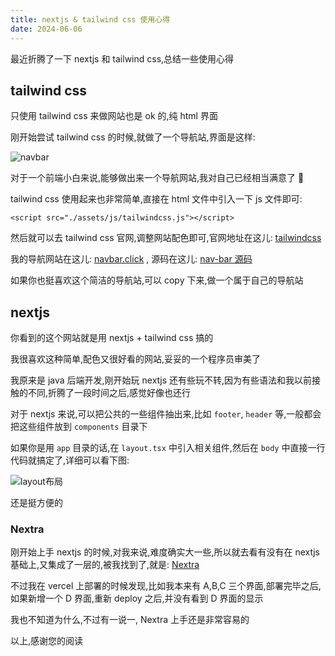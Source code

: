 ```yaml
---
title: nextjs & tailwind css 使用心得
date: 2024-06-06
---
```


最近折腾了一下 nextjs 和 tailwind css,总结一些使用心得

##  tailwind css

只使用 tailwind css 来做网站也是 ok 的,纯 html 界面

刚开始尝试 tailwind css 的时候,就做了一个导航站,界面是这样:

![navbar](/assets/nextjs-tailwind-css-experience/navbar.jpg)

对于一个前端小白来说,能够做出来一个导航网站,我对自己已经相当满意了 🤣

tailwind css 使用起来也非常简单,直接在 html 文件中引入一下 js 文件即可:

```
<script src="./assets/js/tailwindcss.js"></script>
```

然后就可以去 tailwind css 官网,调整网站配色即可,官网地址在这儿: [tailwindcss](https://tailwindcss.com/docs/installation)

我的导航网站在这儿: [navbar.click](https://navbar.click/index.html) , 源码在这儿: [nav-bar 源码](https://github.com/zll-0405/nav-bar)

如果你也挺喜欢这个简洁的导航站,可以 copy 下来,做一个属于自己的导航站

## nextjs

你看到的这个网站就是用 nextjs + tailwind css 搞的

我很喜欢这种简单,配色又很好看的网站,妥妥的一个程序员审美了

我原来是 java 后端开发,刚开始玩 nextjs 还有些玩不转,因为有些语法和我以前接触的不同,折腾了一段时间之后,感觉好像也还行

对于 nextjs 来说,可以把公共的一些组件抽出来,比如 `footer`, `header` 等,一般都会把这些组件放到 `components` 目录下

如果你是用 `app` 目录的话,在 `layout.tsx` 中引入相关组件,然后在 `body` 中直接一行代码就搞定了,详细可以看下图:

![layout布局](/assets/nextjs-tailwind-css-experience/layout.jpg)

还是挺方便的

### Nextra

刚开始上手 nextjs 的时候,对我来说,难度确实大一些,所以就去看有没有在 nextjs 基础上,又集成了一层的,被我找到了,就是: [Nextra](https://nextra.site/)

不过我在 vercel 上部署的时候发现,比如我本来有 A,B,C 三个界面,部署完毕之后,如果新增一个 D 界面,重新 deploy 之后,并没有看到 D 界面的显示

我也不知道为什么,不过有一说一, Nextra 上手还是非常容易的

以上,感谢您的阅读